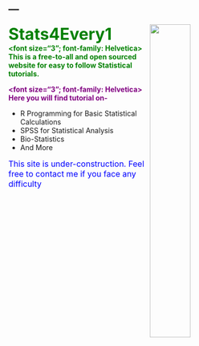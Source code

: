 ---
---


<link rel="stylesheet" href="styles.css" type="text/css">

<img src="images/logo.png" style="width:40%; margin-right: 20px" align="right">

<span style="color:green; font-weight:bold">
<font size="6"> Stats4Every1</font>  
<font size="3"; font-family: Helvetica> This is a free-to-all and open sourced website for easy to follow Statistical tutorials.</font>
</span>

<span style="color:purple; font-weight:bold">
<font size="3"; font-family: Helvetica>
Here you will find tutorial on-

*  R Programming for Basic Statistical Calculations  
*  SPSS for Statistical Analysis  
*  Bio-Statistics  
*  And More  
</font>
</span>

<span style="color:blue;oblique">
<font size="3">
This site is under-construction. Feel free to contact me if you face any difficulty
</font>
</span>